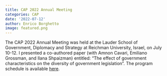 ```yaml
---
title: CAP 2022 Annual Meeting
categories: CAP
date: '2022-07-12'
author: Enrico Borghetto
image: featured.png
---
```


The CAP 2022 Annual Meeting was held at the Lauder School of Government, Diplomacy and Strategy at Reichman University, Israel, on July 10-12. I presented a co-authored paper (with Amnon Cavari, Emiliano Grossman, and Ilana Shpaizman) entitled: "The effect of government characteristics on the diversity of government legislation". The program schedule is available [here](https://www.runi.ac.il/media/5t1nxhdu/cap-program-schedule.pdf).
